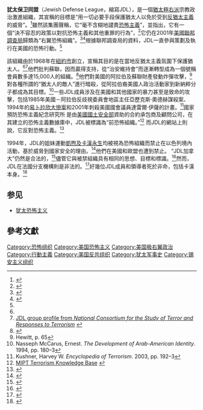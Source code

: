 '''犹太保卫同盟'''（Jewish Defense League，縮寫JDL），是一個[[猶太|猶太]][[極右派|極右派]]宗教政治激進組織，其宣稱的目標是“用一切必要手段保護猶太人以免於受到[[反猶太主義|反猶太主義]]的威脅”。<ref name="backgrounder">{{cite web|url=http://www.adl.org/extremism/jdl_chron.asp|title=Anti-Defamation League on JDL|publisher=Adl.org|accessdate=2011-11-23|archive-date=2010-04-14|archive-url=https://web.archive.org/web/20100414090038/http://www.adl.org/extremism/jdl_chron.asp|dead-url=no}}</ref>雖然該集團聲稱，它“毫不含糊地譴責[[恐怖主義|恐怖主義]]”，並指出，它有一個“決不容忍的政策以對抗恐怖主義和其他重罪的行為”，<ref>{{cite web|url=http://jdl.org/index.php/ideology-advocacy/anti-terrorism-racism/ |title=Anti-Terrorism & Anti-Racism | Jewish Defense League |publisher=Jdl.org |date=2009-07-30 |accessdate=2011-11-23 |deadurl=yes |archiveurl=https://web.archive.org/web/20120321025440/http://jdl.org/index.php/ideology-advocacy/anti-terrorism-racism/ |archivedate=2012-03-21 }}</ref>它仍在2001年[[美國聯邦調查局|美國聯邦調查局]]歸類為“右翼恐怖組織”。<ref name=fbi>{{cite web|url=http://www.fbi.gov/stats-services/publications/terror/terrorism-2000-2001/?searchterm=JDL|title=FBI — Terrorism 2000/2001|publisher=Fbi.gov|accessdate=2011-11-23|archive-date=2016-06-05|archive-url=https://web.archive.org/web/20160605122106/https://www.fbi.gov/stats-services/publications/terror/terrorism-2000-2001/?searchterm=JDL|dead-url=no}}</ref><ref name=spl>{{Cite web |url=http://www.splcenter.org/intel/intelreport/article.jsp?aid=123 |title=SPLCenter.org: Anti-Arab Terrorism<!-- Bot generated title --> |accessdate=2014-09-15 |archive-date=2014-10-29 |archive-url=https://web.archive.org/web/20141029232940/http://www.splcenter.org/intel/intelreport/article.jsp?aid=123 |dead-url=no }}</ref>根據聯邦調查局的資料，JDL一直參與策劃及執行在美國的恐怖行動。<ref name=fbi />

該組織由{{link-en|梅爾·卡漢|Meir Kahane}}於1968年在[[紐約市|紐約市]]創立，宣稱其目的是在當地反猶太主義氛圍下保護猶太人。<ref name="backgrounder" /><ref name="MIPT">[http://www.start.umd.edu/start/data/tops/terrorist_organization_profile.asp?id=183 JDL group profile from ''National Consortium for the Study of Terror and Responses to Terrorism''] {{webarchive|url=https://web.archive.org/web/20100828165700/http://www.start.umd.edu/start/data/tops/terrorist_organization_profile.asp?id=183 |date=2010-08-28 }}</ref>他們批判蘇聯，因而贏得支持，從“治安維持會”而逐漸轉型成為一個號稱會員數多達15,000人的組織。<ref name=hewitt>{{cite book|title=Understanding Terrorism in America: From the Klan to Al Qaeda|first=Christopher|last=Hewitt|pages=35f|year=2002|publisher=Routledge|isbn=0-415-27765-5}}</ref>他們對美國的阿拉伯及蘇聯財產發動炸彈攻擊，<ref>Hewitt, p. 65</ref>對各種所謂的“猶太人的敵人”進行暗殺，從阿拉伯裔美國人政治活動家到新納粹分子都成為其目標。<ref>Nasseph McCarus, Ernest. ''The Development of Arab-American Identity''. 1994, pp. 180–3</ref>一些JDL成員涉及在美國和其他國家的暴力甚至是致命的攻擊，包括1985年美國－阿拉伯反歧視委員會地區主任亞歷克斯·奧德赫謀殺案、1994年的[[易卜拉欣大慘案|易卜拉欣大慘案]]和2001年刺殺美國國會議員達雷爾·伊薩的計畫。<ref>Kushner, Harvey W. ''Encyclopedia of Terrorism''. 2003, pp. 192–3</ref>國家預防恐怖主義紀念研究所
是由[[美國國土安全部|美國國土安全部]]資助的合約承包商及顧問公司，在其建立的恐怖主義數據庫中，JDL被標識為“前恐怖組織。”<ref>[http://www.tkb.org/Group.jsp?groupID=183 MIPT Terrorism Knowledge Base] {{webarchive|url=https://web.archive.org/web/20090921192226/http://www.tkb.org/Group.jsp?groupID=183 |date=2009-09-21 }}</ref> 而JDL的網站上則說，它反對恐怖主義。<ref>{{cite web |url=http://www.jdl.org/ |title=The Official Jewish Defense League Website |publisher=Jdl.org |accessdate=2011-11-23 |archive-date=2012-09-04 |archive-url=https://web.archive.org/web/20120904124803/http://www.jdl.org/ |dead-url=no }}</ref>

1994年，JDL的姐妹運動[[凱煦|凱煦及卡漢永生]]均被視為恐怖組織而禁止在以色列境內活動，基於威脅到國家安全的理由。<ref name=terror>{{cite web |last=Levinson |first=Chaim |url=http://www.haaretz.com/print-edition/news/french-branch-of-jewish-terror-group-coming-to-israel-to-defend-settlements-1.384723 |title=French branch of Jewish terror group coming to Israel 'to defend settlements' - Israel News | Haaretz Daily Newspaper |publisher=Haaretz.com |date=2011-09-16 |accessdate=2013-08-14 |archive-date=2015-09-24 |archive-url=https://web.archive.org/web/20150924221644/http://www.haaretz.com/print-edition/news/french-branch-of-jewish-terror-group-coming-to-israel-to-defend-settlements-1.384723 |dead-url=no }}</ref>他們在美國和歐盟也遭到禁止。 “JDL加拿大”仍然是合法的，<ref name=Rabble>{{cite web|last=Lehrer|first=Andy|title=Hypocrisy in Action: The JDL and the Galloway ban|url=http://rabble.ca/news/whos-terrorist-jdl-and-galloway-ban|work=Rabble|accessdate=8 February 2014|archive-date=2021-02-26|archive-url=https://web.archive.org/web/20210226105907/https://rabble.ca/news/whos-terrorist-jdl-and-galloway-ban|dead-url=no}}</ref>儘管它與被禁組織具有相同的思想、目標和標識。<ref name=JDL_Canada>{{cite web|title=About Us|url=http://jdl-canada.com/about-us/|work=JDL Canada|accessdate=8 February 2014|archive-date=2021-03-09|archive-url=https://web.archive.org/web/20210309221440/http://www.jdl-canada.com/about-us/|dead-url=no}}</ref>然而，JDL在法國分支機構則是非法的。<ref name="Ahren">{{cite web |last=Ahren |first=Raphael |url=http://www.timesofisrael.com/french-arab-recovering-after-revenge-attack-by-jews/ |title=French Arab recovering after 'revenge attack' by Jews |publisher=The Times of Israel |date=2013-06-05 |accessdate=2013-08-14 |archive-date=2013-08-11 |archive-url=https://web.archive.org/web/20130811041151/http://www.timesofisrael.com/french-arab-recovering-after-revenge-attack-by-jews/ |dead-url=no }}</ref>好幾位JDL成員和領導者死於非命，包括卡漢本身。<ref name=deaths>{{cite web |last=Berman |first=Lazar |url=http://www.timesofisrael.com/jdl-vice-chairmans-suicide-continues-chain-of-violent-deaths/ |title=JDL vice chairman’s suicide continues chain of violent deaths |publisher=The Times of Israel |date=2012-08-17 |accessdate=2013-08-14 |archive-date=2013-10-11 |archive-url=https://web.archive.org/web/20131011030033/http://www.timesofisrael.com/jdl-vice-chairmans-suicide-continues-chain-of-violent-deaths/ |dead-url=no }}</ref>

== 参见 ==
* [[犹太恐怖主义|犹太恐怖主义]]

== 參考文獻 ==
{{reflist}}

[[Category:恐怖组织|Category:恐怖组织]]
[[Category:美国恐怖主义|Category:美国恐怖主义]]
[[Category:美国极右翼政治|Category:美国极右翼政治]]
[[Category:行動主義|Category:行動主義]]
[[Category:美国反共组织|Category:美国反共组织]]
[[Category:犹太军事史|Category:犹太军事史]]
[[Category:锡安主义组织|Category:锡安主义组织]]